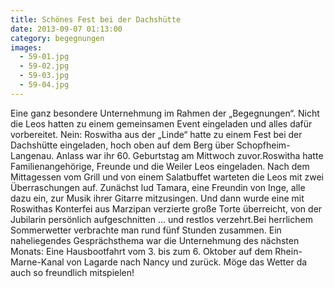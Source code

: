 ```yaml
---
title: Schönes Fest bei der Dachshütte
date: 2013-09-07 01:13:00
category: begegnungen
images:
  - 59-01.jpg
  - 59-02.jpg
  - 59-03.jpg
  - 59-04.jpg
---
```


Eine ganz besondere Unternehmung im Rahmen der „Begegnungen“. Nicht die Leos hatten zu einem gemeinsamen Event eingeladen und alles dafür vorbereitet. Nein: Roswitha aus der „Linde“ hatte zu einem Fest bei der Dachshütte eingeladen, hoch oben auf dem Berg über Schopfheim-Langenau. Anlass war ihr 60. Geburtstag am Mittwoch zuvor.Roswitha hatte Familienangehörige, Freunde und die Weiler Leos eingeladen. Nach dem Mittagessen vom Grill und von einem Salatbuffet warteten die Leos mit zwei Überraschungen auf. Zunächst lud Tamara, eine Freundin von Inge, alle dazu ein, zur Musik ihrer Gitarre mitzusingen. Und dann wurde eine mit Roswithas Konterfei aus Marzipan verzierte große Torte überreicht, von der Jubilarin persönlich aufgeschnitten … und restlos verzehrt.Bei herrlichem Sommerwetter verbrachte man rund fünf Stunden zusammen. Ein naheliegendes Gesprächsthema war die Unternehmung des nächsten Monats: Eine Hausbootfahrt vom 3. bis zum 6. Oktober auf dem Rhein-Marne-Kanal von Lagarde nach Nancy und zurück. Möge das Wetter da auch so freundlich mitspielen!
